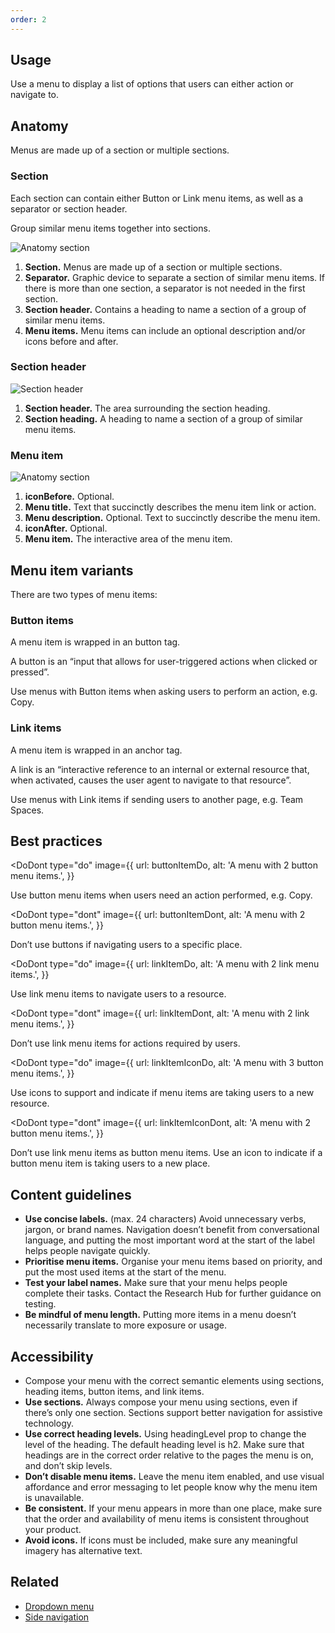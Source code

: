 ```yaml
---
order: 2
---
```



## Usage

Use a menu to display a list of options that users can either action or navigate to.

## Anatomy

Menus are made up of a section or multiple sections.

### Section

Each section can contain either Button or Link menu items, as well as a separator or section header.

Group similar menu items together into sections.

![Anatomy section](images/anatomy-section.png)

1. **Section.** Menus are made up of a section or multiple sections.
2. **Separator.** Graphic device to separate a section of similar menu items. If there is more than one section, a separator is not needed in the first section.
3. **Section header.** Contains a heading to name a section of a group of similar menu items.
4. **Menu items.** Menu items can include an optional description and/or icons before and after.

### Section header

![Section header](images/anatomy-section-header.png)

1. **Section header.** The area surrounding the section heading.
2. **Section heading.** A heading to name a section of a group of similar menu items.

### Menu item

![Anatomy section](images/anatomy-menu-item.png)

1. **iconBefore.** Optional.
2. **Menu title.** Text that succinctly describes the menu item link or action.
3. **Menu description.** Optional. Text to succinctly describe the menu item.
4. **iconAfter.** Optional.
5. **Menu item.** The interactive area of the menu item.

## Menu item variants

There are two types of menu items:

### Button items

A menu item is wrapped in an button tag.

A button is an “input that allows for user-triggered actions when clicked or pressed”.

Use menus with Button items when asking users to perform an action, e.g. Copy.

### Link items

A menu item is wrapped in an anchor tag.

A link is an “interactive reference to an internal or external resource that, when activated, causes the user agent to navigate to that resource”.

Use menus with Link items if sending users to another page, e.g. Team Spaces.

## Best practices

<DoDont
  type="do"
  image={{
    url: buttonItemDo,
    alt: 'A menu with 2 button menu items.',
  }}
>
  Use button menu items when users need an action performed, e.g. Copy.
</DoDont>

<DoDont
  type="dont"
  image={{
    url: buttonItemDont,
    alt: 'A menu with 2 button menu items.',
  }}
>
  Don’t use buttons if navigating users to a specific place.
</DoDont>

<DoDont
  type="do"
  image={{
    url: linkItemDo,
    alt: 'A menu with 2 link menu items.',
  }}
>
  Use link menu items to navigate users to a resource.
</DoDont>

<DoDont
  type="dont"
  image={{
    url: linkItemDont,
    alt: 'A menu with 2 link menu items.',
  }}
>
  Don’t use link menu items for actions required by users.
</DoDont>

<DoDont
  type="do"
  image={{
    url: linkItemIconDo,
    alt: 'A menu with 3 button menu items.',
  }}
>
  Use icons to support and indicate if menu items are taking users to a new
  resource.
</DoDont>

<DoDont
  type="dont"
  image={{
    url: linkItemIconDont,
    alt: 'A menu with 2 button menu items.',
  }}
>
  Don’t use link menu items as button menu items. Use an icon to indicate if a
  button menu item is taking users to a new place.
</DoDont>

## Content guidelines

- **Use concise labels.** (max. 24 characters) Avoid unnecessary verbs, jargon, or brand names. Navigation doesn’t benefit from conversational language, and putting the most important word at the start of the label helps people navigate quickly.
- **Prioritise menu items.** Organise your menu items based on priority, and put the most used items at the start of the menu.
- **Test your label names.** Make sure that your menu helps people complete their tasks. Contact the Research Hub for further guidance on testing.
- **Be mindful of menu length.** Putting more items in a menu doesn’t necessarily translate to more exposure or usage.

## Accessibility

- Compose your menu with the correct semantic elements using sections, heading items, button items, and link items.
- **Use sections.** Always compose your menu using sections, even if there’s only one section. Sections support better navigation for assistive technology.
- **Use correct heading levels.** Using headingLevel prop to change the level of the heading. The default heading level is h2. Make sure that headings are in the correct order relative to the pages the menu is on, and don’t skip levels.
- **Don’t disable menu items.** Leave the menu item enabled, and use visual affordance and error messaging to let people know why the menu item is unavailable.
- **Be consistent.** If your menu appears in more than one place, make sure that the order and availability of menu items is consistent throughout your product.
- **Avoid icons.** If icons must be included, make sure any meaningful imagery has alternative text.

## Related

- [Dropdown menu](/components/dropdown-menu)
- [Side navigation](/components/side-navigation)
